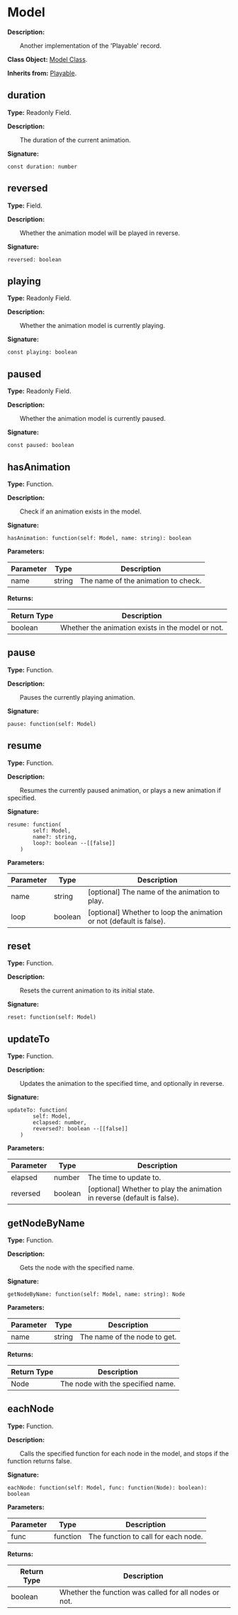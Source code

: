 
# Model

**Description:**

&emsp;&emsp;Another implementation of the 'Playable' record.

**Class Object:** [Model Class](/docs/api/Class%20Object/Model).

**Inherits from:** [Playable](/docs/api/Class/Playable).

## duration

**Type:** Readonly Field.

**Description:**

&emsp;&emsp;The duration of the current animation.

**Signature:**
```tl
const duration: number
```

## reversed

**Type:** Field.

**Description:**

&emsp;&emsp;Whether the animation model will be played in reverse.

**Signature:**
```tl
reversed: boolean
```

## playing

**Type:** Readonly Field.

**Description:**

&emsp;&emsp;Whether the animation model is currently playing.

**Signature:**
```tl
const playing: boolean
```

## paused

**Type:** Readonly Field.

**Description:**

&emsp;&emsp;Whether the animation model is currently paused.

**Signature:**
```tl
const paused: boolean
```

## hasAnimation

**Type:** Function.

**Description:**

&emsp;&emsp;Check if an animation exists in the model.

**Signature:**
```tl
hasAnimation: function(self: Model, name: string): boolean
```

**Parameters:**

| Parameter | Type | Description |
| --- | --- | --- |
| name | string | The name of the animation to check. |

**Returns:**

| Return Type | Description |
| --- | --- |
| boolean | Whether the animation exists in the model or not. |

## pause

**Type:** Function.

**Description:**

&emsp;&emsp;Pauses the currently playing animation.

**Signature:**
```tl
pause: function(self: Model)
```

## resume

**Type:** Function.

**Description:**

&emsp;&emsp;Resumes the currently paused animation, or plays a new animation if specified.

**Signature:**
```tl
resume: function(
		self: Model,
		name?: string,
		loop?: boolean --[[false]]
	)
```

**Parameters:**

| Parameter | Type | Description |
| --- | --- | --- |
| name | string | [optional] The name of the animation to play. |
| loop | boolean | [optional] Whether to loop the animation or not (default is false). |

## reset

**Type:** Function.

**Description:**

&emsp;&emsp;Resets the current animation to its initial state.

**Signature:**
```tl
reset: function(self: Model)
```

## updateTo

**Type:** Function.

**Description:**

&emsp;&emsp;Updates the animation to the specified time, and optionally in reverse.

**Signature:**
```tl
updateTo: function(
		self: Model,
		eclapsed: number,
		reversed?: boolean --[[false]]
	)
```

**Parameters:**

| Parameter | Type | Description |
| --- | --- | --- |
| elapsed | number | The time to update to. |
| reversed | boolean | [optional] Whether to play the animation in reverse (default is false). |

## getNodeByName

**Type:** Function.

**Description:**

&emsp;&emsp;Gets the node with the specified name.

**Signature:**
```tl
getNodeByName: function(self: Model, name: string): Node
```

**Parameters:**

| Parameter | Type | Description |
| --- | --- | --- |
| name | string | The name of the node to get. |

**Returns:**

| Return Type | Description |
| --- | --- |
| Node | The node with the specified name. |

## eachNode

**Type:** Function.

**Description:**

&emsp;&emsp;Calls the specified function for each node in the model, and stops if the function returns false.

**Signature:**
```tl
eachNode: function(self: Model, func: function(Node): boolean): boolean
```

**Parameters:**

| Parameter | Type | Description |
| --- | --- | --- |
| func | function | The function to call for each node. |

**Returns:**

| Return Type | Description |
| --- | --- |
| boolean | Whether the function was called for all nodes or not. |